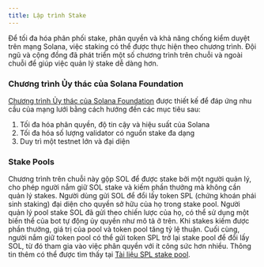 ```yaml
---
title: Lập trình Stake
---
```


Để tối đa hóa phân phối stake, phân quyền và khả năng chống kiểm duyệt trên mạng
Solana, việc staking có thể được thực hiện theo chương trình. Đội ngũ và cộng
đồng đã phát triển một số chương trình trên chuỗi và ngoài chuỗi để giúp việc
quản lý stake dễ dàng hơn.

### Chương trình Ủy thác của Solana Foundation

[Chương trình Ủy thác của Solana Foundation](https://solana.org/delegation-program)
được thiết kế để đáp ứng nhu cầu của mạng lưới bằng cách hướng đến các mục tiêu
sau:

1. Tối đa hóa phân quyền, độ tin cậy và hiệu suất của Solana
2. Tối đa hóa số lượng validator có nguồn stake đa dạng
3. Duy trì một testnet lớn và đại diện

### Stake Pools

Chương trình trên chuỗi này gộp SOL để được stake bởi một người quản lý, cho
phép người nắm giữ SOL stake và kiếm phần thưởng mà không cần quản lý stakes.
Người dùng gửi SOL để đổi lấy token SPL (chứng khoán phái sinh staking) đại diện
cho quyền sở hữu của họ trong stake pool. Người quản lý pool stake SOL đã gửi
theo chiến lược của họ, có thể sử dụng một biến thể của bot tự động ủy quyền như
mô tả ở trên. Khi stakes kiếm được phần thưởng, giá trị của pool và token pool
tăng tỷ lệ thuận. Cuối cùng, người nắm giữ token pool có thể gửi token SPL trở
lại stake pool để đổi lấy SOL, từ đó tham gia vào việc phân quyền với ít công
sức hơn nhiều. Thông tin thêm có thể được tìm thấy tại
[Tài liệu SPL stake pool](https://spl.solana.com/stake-pool).
